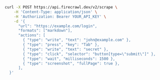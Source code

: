 ```bash cURL
curl -X POST https://api.firecrawl.dev/v2/scrape \
    -H 'Content-Type: application/json' \
    -H 'Authorization: Bearer YOUR_API_KEY' \
    -d '{
      "url": "https://example.com/login",
      "formats": ["markdown"],
      "actions": [
        { "type": "write", "text": "john@example.com" },
        { "type": "press", "key": "Tab" },
        { "type": "write", "text": "secret" },
        { "type": "click", "selector": "button[type=\"submit\"]" },
        { "type": "wait", "milliseconds": 1500 },
        { "type": "screenshot", "fullPage": true },
      ],
  }'
```


